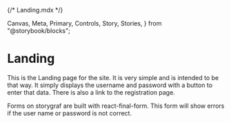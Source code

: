 {/* Landing.mdx */}

  Canvas,
  Meta,
  Primary,
  Controls,
  Story,
  Stories,
} from "@storybook/blocks";


<Meta of={Landing} />

# Landing

This is the Landing page for the site. It is very simple and is intended to be that way. It simply displays the username and password with a button to enter that data. There is also a link to the registration page.

Forms on storygraf are built with react-final-form. This form will show errors if the user name or password is not correct.

<Primary />
<Controls />
<Stories />
